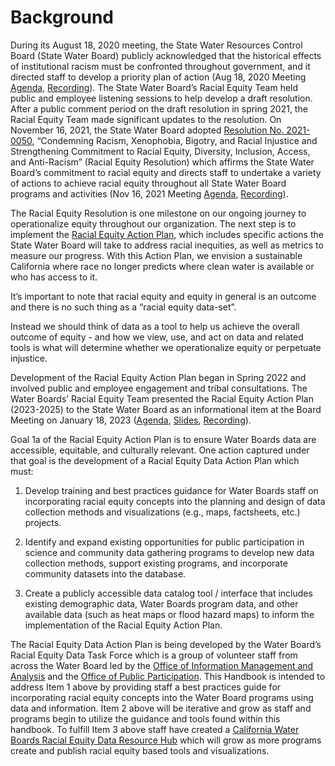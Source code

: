 # Background

During its August 18, 2020 meeting, the State Water Resources Control Board (State Water Board) publicly acknowledged that the historical effects of institutional racism must be confronted throughout government, and it directed staff to develop a priority plan of action (Aug 18, 2020 Meeting [Agenda](https://www.waterboards.ca.gov/board_info/agendas/2020/aug/081820_5.pdf), [Recording](https://www.youtube.com/live/s40gVJnTwL8?si=RhNgp8dprtBQWhtF&t=15886)). The State Water Board’s Racial Equity Team held public and employee listening sessions to help develop a draft resolution. After a public comment period on the draft resolution in spring 2021, the Racial Equity Team made significant updates to the resolution. On November 16, 2021, the State Water Board adopted [Resolution No. 2021-0050](https://www.waterboards.ca.gov/board_decisions/adopted_orders/resolutions/2021/rs2021_0050.pdf), “Condemning Racism, Xenophobia, Bigotry, and Racial Injustice and Strengthening Commitment to Racial Equity, Diversity, Inclusion, Access, and Anti-Racism" (Racial Equity Resolution) which affirms the State Water Board’s commitment to racial equity and directs staff to undertake a variety of actions to achieve racial equity throughout all State Water Board programs and activities (Nov 16, 2021 Meeting [Agenda](https://www.waterboards.ca.gov/board_info/agendas/2021/nov/111621_5.pdf), [Recording](https://www.youtube.com/live/CK1zde9xCvs?si=BUr-qAGlbzMY2zti&t=8721)).

The Racial Equity Resolution is one milestone on our ongoing journey to operationalize equity throughout our organization. The next step is to implement the [Racial Equity Action Plan](https://www.waterboards.ca.gov/racial_equity/docs/racial-equity-action-plan-final-en.pdf), which includes specific actions the State Water Board will take to address racial inequities, as well as metrics to measure our progress. With this Action Plan, we envision a sustainable California where race no longer predicts where clean water is available or who has access to it. 

::: callout-note
It’s important to note that racial equity and equity in general is an outcome and there is no such thing as a "racial equity data-set".

Instead we should think of data as a tool to help us achieve the overall outcome of equity - and how we view, use, and act on data and related tools is what will determine whether we operationalize equity or perpetuate injustice.
:::

Development of the Racial Equity Action Plan began in Spring 2022 and involved public and employee engagement and tribal consultations. The Water Boards’ Racial Equity Team presented the Racial Equity Action Plan (2023-2025) to the State Water Board as an informational item at the Board Meeting on January 18, 2023 ([Agenda](https://www.waterboards.ca.gov/board_info/agendas/2023/jan/01_18-19_2023_agenda_links.pdf), [Slides](https://www.waterboards.ca.gov/racial_equity/docs/20230118-reap-presentation-english.pptx), [Recording](https://www.youtube.com/live/OsZWvHgCXpY?si=WOiiivZr-mhD6ZmR&t=9875)).

Goal 1a of the Racial Equity Action Plan is to ensure Water Boards data are accessible, equitable, and culturally relevant. One action captured under that goal is the development of a Racial Equity Data Action Plan which must: 

1.  Develop training and best practices guidance for Water Boards staff on incorporating racial equity concepts into the planning and design of data collection methods and visualizations (e.g., maps, factsheets, etc.) projects.

2.  Identify and expand existing opportunities for public participation in science and community data gathering programs to develop new data collection methods, support existing programs, and incorporate community datasets into the database. 

3.  Create a publicly accessible data catalog tool / interface that includes existing demographic data, Water Boards program data, and other available data (such as heat maps or flood hazard maps) to inform the implementation of the Racial Equity Action Plan.

The Racial Equity Data Action Plan is being developed by the Water Board’s Racial Equity Data Task Force which is a group of volunteer staff from across the Water Board led by the [Office of Information Management and Analysis](https://www.waterboards.ca.gov/resources/oima/) and the [Office of Public Participation](https://www.waterboards.ca.gov/about_us/public_participation/). This Handbook is intended to address Item 1 above by providing staff a best practices guide for incorporating racial equity concepts into the Water Board programs using data and information. Item 2 above will be iterative and grow as staff and programs begin to utilize the guidance and tools found within this handbook. To fulfill Item 3 above staff have created a [California Water Boards Racial Equity Data Resource Hub](https://gispublic.waterboards.ca.gov/portal/apps/experiencebuilder/template/?data_id=dataSource_14-0%3A10&id=b02e68db0fa7452aad0b08d3c65d4a93) which will grow as more programs create and publish racial equity based tools and visualizations.
